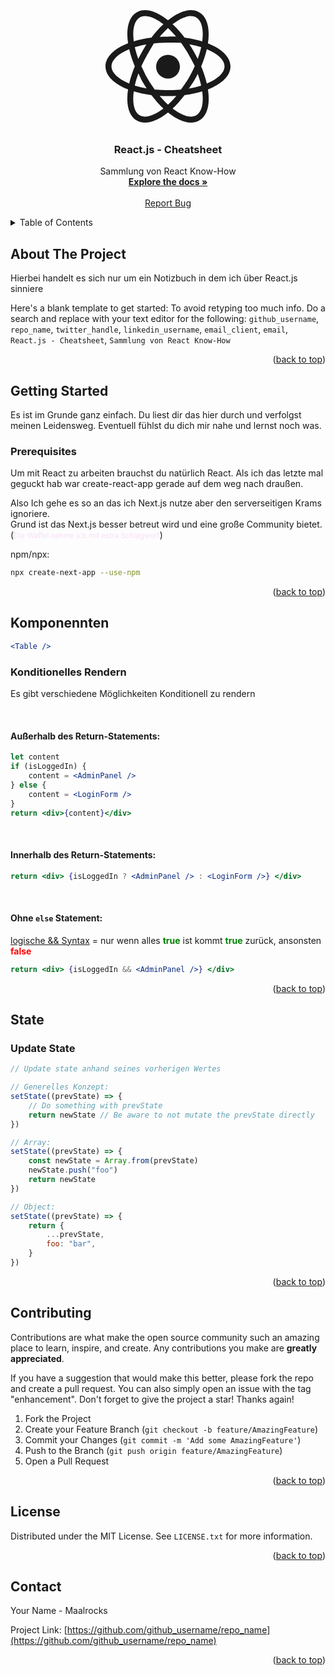 <!-- PROJECT LOGO -->

<br />
<div align="center">
<a href="https://github.com/github_username/repo_name">
  <svg width="200" height="200" viewBox="0 0 410 369" fill="none" xmlns="http://www.w3.org/2000/svg" class="text-link dark:text-link-dark w-20 sm:w-28 mr-4 mb-4 sm:mb-0 h-auto"><path d="M204.995 224.552C226.56 224.552 244.042 207.07 244.042 185.506C244.042 163.941 226.56 146.459 204.995 146.459C183.43 146.459 165.948 163.941 165.948 185.506C165.948 207.07 183.43 224.552 204.995 224.552Z" fill="currentColor"></path><path d="M409.99 184.505C409.99 153.707 381.437 126.667 335.996 108.925C343.342 60.6535 334.19 22.3878 307.492 6.98883C283.649 -6.77511 250.631 -0.0395641 214.512 25.9753C211.316 28.2692 208.143 30.7097 204.97 33.2477C201.822 30.7097 198.65 28.2692 195.477 25.9753C159.359 -0.0395641 126.34 -6.79951 102.497 6.98883C75.8237 22.3878 66.6721 60.6291 74.0422 108.852C28.5529 126.618 0 153.682 0 184.505C0 215.303 28.5528 242.342 73.9934 260.084C66.6477 308.356 75.7993 346.621 102.497 362.02C110.575 366.682 119.727 369 129.684 369C149.085 369 171.61 360.215 195.477 343.034C198.674 340.74 201.847 338.3 205.019 335.762C208.167 338.3 211.34 340.74 214.512 343.034C238.38 360.239 260.905 369 280.306 369C290.263 369 299.415 366.682 307.492 362.02C331.335 348.256 342 316.287 337.534 271.993C337.143 268.089 336.631 264.135 335.996 260.109C381.461 242.367 409.99 215.327 409.99 184.505ZM225.934 41.8136C246.238 27.1955 265.127 19.5814 280.306 19.5814C286.871 19.5814 292.728 20.9968 297.731 23.8765C315.204 33.9798 322.672 62.9475 317.327 102.433C299.756 97.0401 280.306 92.9158 259.392 90.2802C246.872 73.8074 233.597 58.9453 220.003 46.2551C221.98 44.7421 223.957 43.229 225.934 41.8136ZM112.259 23.8765C117.262 20.9968 123.119 19.5814 129.684 19.5814C144.863 19.5814 163.752 27.1711 184.056 41.8136C186.033 43.229 188.01 44.7176 189.986 46.2551C176.393 58.9453 163.142 73.783 150.622 90.2558C129.732 92.8914 110.258 97.0401 92.687 102.409C87.3424 62.9475 94.7857 33.9798 112.259 23.8765ZM19.5233 184.505C19.5233 164.322 40.9014 143.359 77.776 128.253C81.9003 146.141 88.0502 165.054 96.1768 184.456C88.0014 203.881 81.8515 222.819 77.7272 240.732C40.9014 225.626 19.5233 204.687 19.5233 184.505ZM184.056 327.196C154.966 348.134 128.805 354.675 112.259 345.133C94.7857 335.029 87.3181 306.062 92.6626 266.576C110.234 271.969 129.684 276.093 150.598 278.729C163.117 295.202 176.393 310.064 189.986 322.754C188.01 324.292 186.033 325.78 184.056 327.196ZM204.995 310.04C180.591 287.685 157.138 257.815 137.347 223.551C132.051 214.4 121.344 191.396 117 182.489C113.535 190.786 110.112 198.398 107.427 206.5C109.623 210.575 118.092 229.213 120.434 233.288C125.071 241.317 129.928 249.127 134.931 256.692C120.898 254.227 107.915 251.055 96.1035 247.321C102.815 217.011 116.213 182.064 137.347 145.458C142.545 136.453 153.838 116.346 159.5 108C150.568 109.147 143.395 108.767 135 110.5C132.56 114.453 122.777 131.645 120.434 135.721C115.749 143.823 111.454 151.925 107.427 159.978C102.546 146.581 98.8124 133.744 96.1524 121.64C125.755 112.293 162.727 106.411 204.995 106.411C215.562 106.411 237.63 106.197 247.49 106.905C242.048 99.7544 237.38 93.2819 231.694 86.888C227.082 86.7416 209.705 86.888 204.995 86.888C195.672 86.888 186.545 87.2053 177.589 87.7422C186.472 77.1752 195.672 67.5111 204.995 58.9697C229.375 81.3239 252.851 111.195 272.643 145.458C277.841 154.463 289.073 175.426 293.49 184.505C296.98 176.207 300.281 168.64 302.99 160.489C300.793 156.389 291.898 139.747 289.555 135.696C284.918 127.667 280.062 119.858 275.059 112.317C289.092 114.782 302.075 117.954 313.886 121.688C307.175 151.998 293.777 186.945 272.643 223.551C267.445 232.556 252.651 253.178 246.99 261.524C255.922 260.377 265.595 258.663 273.99 256.93C276.43 252.976 287.212 237.364 289.555 233.288C294.216 225.235 298.512 217.182 302.489 209.153C307.224 222.185 310.982 234.997 313.715 247.394C284.138 256.741 247.214 262.598 204.995 262.598C194.428 262.598 169.859 261.208 160 260.5C165.442 267.65 171.304 275.095 176.99 281.489C181.602 281.635 200.285 282.121 204.995 282.121C214.317 282.121 223.444 281.804 232.401 281.267C223.493 291.834 214.317 301.498 204.995 310.04ZM297.731 345.133C281.185 354.699 254.999 348.159 225.934 327.196C223.957 325.78 221.98 324.292 220.003 322.754C233.597 310.064 246.848 295.226 259.367 278.753C280.233 276.118 299.659 271.993 317.205 266.625C317.547 269.089 317.888 271.554 318.132 273.97C321.72 309.649 314.277 335.566 297.731 345.133ZM332.262 240.756C328.065 222.599 321.842 203.686 313.813 184.578C321.988 165.152 328.138 146.215 332.262 128.302C369.088 143.408 390.466 164.322 390.466 184.505C390.466 204.687 369.113 225.626 332.262 240.756Z" fill="currentColor"></path>
  </svg>
</a>

<h3 align="center">React.js - Cheatsheet</h3>

  <p align="center">
    Sammlung von React Know-How
    <br />
    <a href="https://github.com/github_username/repo_name"><strong>Explore the docs »</strong></a>
    <br />
    <br />
    <a href="https://github.com/github_username/repo_name/issues">Report Bug</a>

  </p>
</div>

<!-- TABLE OF CONTENTS -->

<details>
	<summary>Table of Contents</summary>
	<ol>
		<li>
			<a href="#usage">Usage</a>
		</li>
		<li>
			<a href="#contributing">Contributing</a>
		</li>
		<li>
			<a href="#license">License</a>
		</li>
		<li>
			<a href="#contact">Contact</a>
		</li>
		<li>
			<a href="#acknowledgments">Acknowledgments</a>
		</li>
	</ol>
</details>

<!-- ABOUT THE PROJECT -->

## About The Project

Hierbei handelt es sich nur um ein Notizbuch in dem ich über React.js sinniere

Here's a blank template to get started: To avoid retyping too much info. Do a search and replace with your text editor for the following: `github_username`, `repo_name`, `twitter_handle`, `linkedin_username`, `email_client`, `email`, `React.js - Cheatsheet`, `Sammlung von React Know-How`

<p align="right">
	(<a href="#readme-top">back to top</a>)
</p>

<!-- GETTING STARTED -->

## Getting Started

Es ist im Grunde ganz einfach. Du liest dir das hier durch und verfolgst meinen Leidensweg. Eventuell fühlst du dich mir nahe und lernst noch was.

### Prerequisites

Um mit React zu arbeiten brauchst du natürlich React. Als ich das letzte mal geguckt hab war create-react-app gerade auf dem weg nach draußen.

Also Ich gehe es so an das ich Next.js nutze aber den serverseitigen Krams ignoriere. <br/>
Grund ist das Next.js besser betreut wird und eine große Community bietet.<br/>
(<small style="color:#D6D3">Die Waffel nehme ich mit extra Schlagwort</small>)

npm/npx:

```sh
npx create-next-app --use-npm
```

<p align="right">
	(<a href="#readme-top">back to top</a>)
</p>

<!-- Main Content -->
<!-- Components -->

## Komponennten

```jsx
<Table />
```

### Konditionelles Rendern

Es gibt verschiedene Möglichkeiten Konditionell zu rendern

<br />

#### Außerhalb des Return-Statements:

```jsx
let content
if (isLoggedIn) {
	content = <AdminPanel />
} else {
	content = <LoginForm />
}
return <div>{content}</div>
```

<br />

#### Innerhalb des Return-Statements:

```jsx
return <div> {isLoggedIn ? <AdminPanel /> : <LoginForm />} </div>
```

<br />

#### Ohne `else` Statement:

[logische && Syntax](https://developer.mozilla.org/en-US/docs/Web/JavaScript/Reference/Operators/Logical_AND#short-circuit_evaluation) = nur wenn alles <span style="color:green">**true**</span> ist kommt <span style="color:green">**true**</span> zurück, ansonsten <span style="color:red">**false**</span>

```jsx
return <div> {isLoggedIn && <AdminPanel />} </div>
```

<p align="right">
	(<a href="#readme-top">back to top</a>)
</p>

<!-- State -->

## State

### Update State

```jsx
// Update state anhand seines vorherigen Wertes

// Generelles Konzept:
setState((prevState) => {
	// Do something with prevState
	return newState // Be aware to not mutate the prevState directly
})

// Array:
setState((prevState) => {
	const newState = Array.from(prevState)
	newState.push("foo")
	return newState
})

// Object:
setState((prevState) => {
	return {
		...prevState,
		foo: "bar",
	}
})
```

<p align="right">
	(<a href="#readme-top">back to top</a>)
</p>

<!-- CONTRIBUTING -->

## Contributing

Contributions are what make the open source community such an amazing place to learn, inspire, and create. Any contributions you make are **greatly appreciated**.

If you have a suggestion that would make this better, please fork the repo and create a pull request. You can also simply open an issue with the tag "enhancement".
Don't forget to give the project a star! Thanks again!

1. Fork the Project
2. Create your Feature Branch (`git checkout -b feature/AmazingFeature`)
3. Commit your Changes (`git commit -m 'Add some AmazingFeature'`)
4. Push to the Branch (`git push origin feature/AmazingFeature`)
5. Open a Pull Request

<p align="right">
	(<a href="#readme-top">back to top</a>)
</p>

<!-- LICENSE -->

## License

Distributed under the MIT License. See `LICENSE.txt` for more information.

<p align="right">
	(<a href="#readme-top">back to top</a>)
</p>

<!-- CONTACT -->

## Contact

Your Name - Maalrocks

<!-- [@twitter_handle](https://twitter.com/twitter_handle) - email@email_client.com -->

Project Link: [https://github.com/github_username/repo_name](https://github.com/github_username/repo_name)

<p align="right">
	(<a href="#readme-top">back to top</a>)
</p>

<!-- ACKNOWLEDGMENTS -->

<!-- ## Acknowledgments

- []()
- []()
- []()

<p align="right">
	(<a href="#readme-top">back to top</a>)
</p> -->

<!-- MARKDOWN LINKS & IMAGES -->
<!-- https://www.markdownguide.org/basic-syntax/#reference-style-links -->

[contributors-shield]: https://img.shields.io/github/contributors/github_username/repo_name.svg?style=for-the-badge
[contributors-url]: https://github.com/github_username/repo_name/graphs/contributors
[forks-shield]: https://img.shields.io/github/forks/github_username/repo_name.svg?style=for-the-badge
[forks-url]: https://github.com/github_username/repo_name/network/members
[stars-shield]: https://img.shields.io/github/stars/github_username/repo_name.svg?style=for-the-badge
[stars-url]: https://github.com/github_username/repo_name/stargazers
[issues-shield]: https://img.shields.io/github/issues/github_username/repo_name.svg?style=for-the-badge
[issues-url]: https://github.com/github_username/repo_name/issues
[license-shield]: https://img.shields.io/github/license/github_username/repo_name.svg?style=for-the-badge
[license-url]: https://github.com/github_username/repo_name/blob/master/LICENSE.txt
[linkedin-shield]: https://img.shields.io/badge/-LinkedIn-black.svg?style=for-the-badge&logo=linkedin&colorB=555
[linkedin-url]: https://linkedin.com/in/linkedin_username
[product-screenshot]: images/screenshot.png
[next.js]: https://img.shields.io/badge/next.js-000000?style=for-the-badge&logo=nextdotjs&logoColor=white
[next-url]: https://nextjs.org/
[react.js]: https://img.shields.io/badge/React-20232A?style=for-the-badge&logo=react&logoColor=61DAFB
[react-url]: https://reactjs.org/
[vue.js]: https://img.shields.io/badge/Vue.js-35495E?style=for-the-badge&logo=vuedotjs&logoColor=4FC08D
[vue-url]: https://vuejs.org/
[angular.io]: https://img.shields.io/badge/Angular-DD0031?style=for-the-badge&logo=angular&logoColor=white
[angular-url]: https://angular.io/
[svelte.dev]: https://img.shields.io/badge/Svelte-4A4A55?style=for-the-badge&logo=svelte&logoColor=FF3E00
[svelte-url]: https://svelte.dev/
[laravel.com]: https://img.shields.io/badge/Laravel-FF2D20?style=for-the-badge&logo=laravel&logoColor=white
[laravel-url]: https://laravel.com
[bootstrap.com]: https://img.shields.io/badge/Bootstrap-563D7C?style=for-the-badge&logo=bootstrap&logoColor=white
[bootstrap-url]: https://getbootstrap.com
[jquery.com]: https://img.shields.io/badge/jQuery-0769AD?style=for-the-badge&logo=jquery&logoColor=white
[jquery-url]: https://jquery.com
